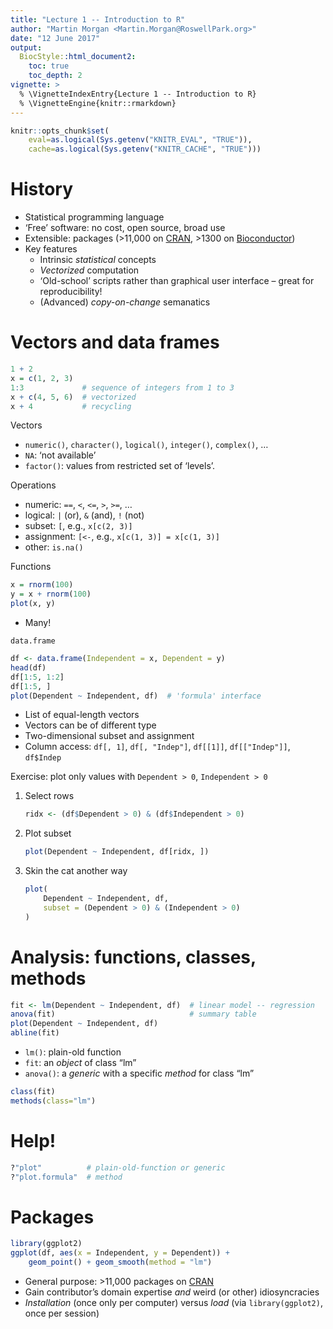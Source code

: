 ```yaml
---
title: "Lecture 1 -- Introduction to R"
author: "Martin Morgan <Martin.Morgan@RoswellPark.org>"
date: "12 June 2017"
output:
  BiocStyle::html_document2:
    toc: true
    toc_depth: 2
vignette: >
  % \VignetteIndexEntry{Lecture 1 -- Introduction to R}
  % \VignetteEngine{knitr::rmarkdown}
---
```


```r
knitr::opts_chunk$set(
    eval=as.logical(Sys.getenv("KNITR_EVAL", "TRUE")),
    cache=as.logical(Sys.getenv("KNITR_CACHE", "TRUE")))
```

# History

- Statistical programming language
- 'Free' software: no cost, open source, broad use
- Extensible: packages (>11,000 on [CRAN][], >1300 on [Bioconductor][])
- Key features
    - Intrinsic _statistical_ concepts
    - _Vectorized_ computation
    - 'Old-school' scripts rather than graphical user interface -- great
      for reproducibility!
    - (Advanced) _copy-on-change_ semanatics

# Vectors and data frames

```r
1 + 2
x = c(1, 2, 3)
1:3             # sequence of integers from 1 to 3
x + c(4, 5, 6)  # vectorized
x + 4           # recycling
```

Vectors

- `numeric()`, `character()`, `logical()`, `integer()`, `complex()`, ...
- `NA`: 'not available'
- `factor()`: values from restricted set of 'levels'.

Operations

- numeric: `==`, `<`, `<=`, `>`, `>=`, ...
- logical: `|` (or), `&` (and), `!` (not)
- subset: `[`, e.g., `x[c(2, 3)]`
- assignment: `[<-`, e.g., `x[c(1, 3)] = x[c(1, 3)]`
- other: `is.na()`

Functions

```r
x = rnorm(100)
y = x + rnorm(100)
plot(x, y)
```

- Many!

`data.frame`

```r
df <- data.frame(Independent = x, Dependent = y)
head(df)
df[1:5, 1:2]
df[1:5, ]
plot(Dependent ~ Independent, df)  # 'formula' interface
```

- List of equal-length vectors
- Vectors can be of different type
- Two-dimensional subset and assignment
- Column access: `df[, 1]`, `df[, "Indep"]`, `df[[1]]`,
  `df[["Indep"]]`, `df$Indep`
  
Exercise: plot only values with `Dependent > 0`, `Independent > 0`

1. Select rows

    ```r
    ridx <- (df$Dependent > 0) & (df$Independent > 0)
    ```

2. Plot subset

    ```r
    plot(Dependent ~ Independent, df[ridx, ])
    ```
    
3. Skin the cat another way

    ```r
    plot(
        Dependent ~ Independent, df,
        subset = (Dependent > 0) & (Independent > 0)
    )
    ```
    
# Analysis: functions, classes, methods

```r
fit <- lm(Dependent ~ Independent, df)  # linear model -- regression
anova(fit)                              # summary table
plot(Dependent ~ Independent, df)
abline(fit)
```

- `lm()`: plain-old function
- `fit`: an _object_ of class "lm"
- `anova()`: a _generic_ with a specific _method_ for class "lm"

```r
class(fit)
methods(class="lm")
```

# Help!

```r
?"plot"          # plain-old-function or generic
?"plot.formula"  # method
```

# Packages


```r
library(ggplot2)
ggplot(df, aes(x = Independent, y = Dependent)) +
    geom_point() + geom_smooth(method = "lm")
```

- General purpose: >11,000 packages on [CRAN][]
- Gain contributor's domain expertise _and_ weird (or other) idiosyncracies
- _Installation_ (once only per computer) versus _load_ (via
  `library(ggplot2)`, once per session)

[CRAN]: https://cran.r-project.org
[Bioconductor]: https://bioconductor.org
